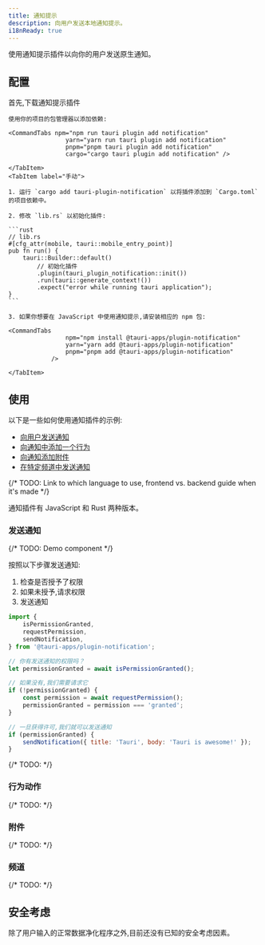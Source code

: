 ```yaml
---
title: 通知提示
description: 向用户发送本地通知提示。
i18nReady: true
---
```



<PluginLinks plugin="notification" />

使用通知提示插件以向你的用户发送原生通知。

## 配置

首先,下载通知提示插件

<Tabs>
    <TabItem label="自动">

    使用你的项目的包管理器以添加依赖:

    <CommandTabs npm="npm run tauri plugin add notification"
                    yarn="yarn run tauri plugin add notification"
                    pnpm="pnpm tauri plugin add notification"
                    cargo="cargo tauri plugin add notification" />

    </TabItem>
    <TabItem label="手动">

    1. 运行 `cargo add tauri-plugin-notification` 以将插件添加到 `Cargo.toml` 的项目依赖中。

    2. 修改 `lib.rs` 以初始化插件:

    ```rust
    // lib.rs
    #[cfg_attr(mobile, tauri::mobile_entry_point)]
    pub fn run() {
        tauri::Builder::default()
            // 初始化插件
            .plugin(tauri_plugin_notification::init())
            .run(tauri::generate_context!())
            .expect("error while running tauri application");
    }
    ```

    3. 如果你想要在 JavaScript 中使用通知提示,请安装相应的 npm 包:

    <CommandTabs
                    npm="npm install @tauri-apps/plugin-notification"
                    yarn="yarn add @tauri-apps/plugin-notification"
                    pnpm="pnpm add @tauri-apps/plugin-notification"
                />

    </TabItem>

</Tabs>

## 使用

以下是一些如何使用通知插件的示例:

- [向用户发送通知](#发送通知)
- [向通知中添加一个行为](#行为动作)
- [向通知添加附件](#附件)
- [在特定频道中发送通知](#频道)

{/* TODO: Link to which language to use, frontend vs. backend guide when it's made */}

通知插件有 JavaScript 和 Rust 两种版本。

### 发送通知

{/* TODO: Demo component */}

按照以下步骤发送通知:

1. 检查是否授予了权限
2. 如果未授予,请求权限
3. 发送通知

<Tabs>
<TabItem label="JavaScript">

```js
import {
	isPermissionGranted,
	requestPermission,
	sendNotification,
} from '@tauri-apps/plugin-notification';

// 你有发送通知的权限吗？
let permissionGranted = await isPermissionGranted();

// 如果没有,我们需要请求它
if (!permissionGranted) {
	const permission = await requestPermission();
	permissionGranted = permission === 'granted';
}

// 一旦获得许可,我们就可以发送通知
if (permissionGranted) {
	sendNotification({ title: 'Tauri', body: 'Tauri is awesome!' });
}
```

</TabItem>
<TabItem label="Rust">

{/* TODO: */}

<Stub />

</TabItem>
</Tabs>

### 行为动作

{/* TODO: */}

<Stub />

### 附件

{/* TODO: */}

<Stub />

### 频道

{/* TODO: */}

<Stub />

## 安全考虑

除了用户输入的正常数据净化程序之外,目前还没有已知的安全考虑因素。
